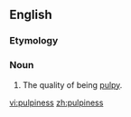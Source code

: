 ==English==

===Etymology===
{{suffix|pulpy|ness}}

===Noun===
{{en-noun|-}}

# The quality of being [[pulpy]].

[[vi:pulpiness]]
[[zh:pulpiness]]